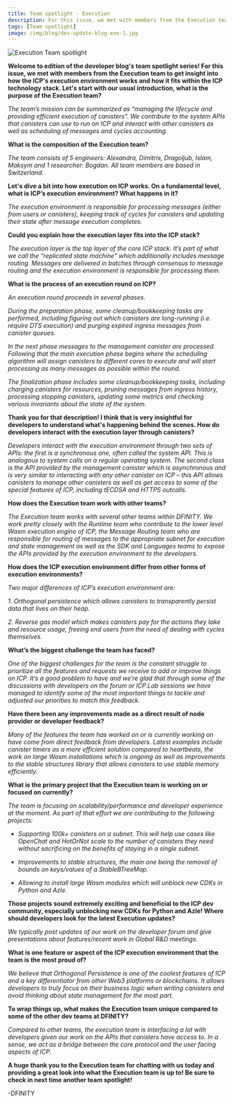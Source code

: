 ```yaml
---
title: Team spotlight - Execution
description: For this issue, we met with members from the Execution team to get insight into how the ICP's execution environment works and how it fits within the ICP technology stack.
tags: [Team spotlight]
image: /img/blog/dev-update-blog-exe-1.jpg
---
```


![Execution Team spotlight](../../static/img/blog/dev-update-blog-exe-1.jpg)

**Welcome to edition of the developer blog's team spotlight series! For this issue, we met with members from the Execution team to get insight into how the ICP's execution environment works and how it fits within the ICP technology stack. Let's start with our usual introduction, what is the purpose of the Execution team?**

*The team’s mission can be summarized as “managing the lifecycle and providing efficient execution of canisters”. We contribute to the system APIs that canisters can use to run on ICP and interact with other canisters as well as scheduling of messages and cycles accounting.*

**What is the composition of the Execution team?**

*The team consists of 5 engineers: Alexandra, Dimitris, Dragoljub, Islam, Maksym and 1 researcher: Bogdan. All team members are based in Switzerland.*

**Let's dive a bit into how execution on ICP works. On a fundamental level, what is ICP’s execution environment? What happens in it?**

*The execution environment is responsible for processing messages (either from users or canisters), keeping track of cycles for canisters and updating their state after message execution completes.*

**Could you explain how the execution layer fits into the ICP stack?**

*The execution layer is the top layer of the core ICP stack. It’s part of what we call the “replicated state machine” which additionally includes message routing. Messages are delivered in batches through consensus to message routing and the execution environment is responsible for processing them.*


**What is the process of an execution round on ICP?**

*An execution round proceeds in several phases.*

*During the preparation phase, some cleanup/bookkeeping tasks are performed, including figuring out which canisters are long-running (i.e. require DTS execution) and purging expired ingress messages from canister queues.*

*In the next phase messages to the management canister are processed. Following that the main execution phase begins where the scheduling algorithm will assign canisters to different cores to execute and will start processing as many messages as possible within the round.*

*The finalization phase includes some cleanup/bookkeeping tasks, including charging canisters for resources, pruning messages from ingress history, processing stopping canisters, updating some metrics and checking various invariants about the state of the system.*

**Thank you for that description! I think that is very insightful for developers to understand what's happening behind the scenes. How do developers interact with the execution layer through canisters?**

*Developers interact with the execution environment through two sets of APIs: the first is a synchronous one, often called the system API. This is analogous to system calls on a regular operating system. The second class is the API provided by the management canister which is asynchronous and is very similar to interacting with any other canister on ICP – this API allows canisters to manage other canisters as well as get access to some of the special features of ICP, including tECDSA and HTTPS outcalls.*

**How does the Execution team work with other teams?**

*The Execution team works with several other teams within DFINITY. We work pretty closely with the Runtime team who contribute to the lower level Wasm execution engine of ICP, the Message Routing team who are responsible for routing of messages to the appropriate subnet for execution and state management as well as the SDK and Languages teams to expose the APIs provided by the execution environment to the developers.*

**How does the ICP execution environment differ from other forms of execution environments?**

*Two major differences of ICP’s execution environment are:*

*1. Orthogonal persistence which allows canisters to transparently persist data that lives on their heap.*

*2. Reverse gas model which makes canisters pay for the actions they take and resource usage, freeing end users from the need of dealing with cycles themselves.*

**What’s the biggest challenge the team has faced?**

*One of the biggest challenges for the team is the constant struggle to prioritize all the features and requests we receive to add or improve things on ICP. It’s a good problem to have and we’re glad that through some of the discussions with developers on the forum or ICP.Lab sessions we have managed to identify some of the most important things to tackle and adjusted our priorities to match this feedback.*

**Have there been any improvements made as a direct result of node provider or developer feedback?**

*Many of the features the team has worked on or is currently working on have come from direct feedback from developers. Latest examples include canister timers as a more efficient solution compared to heartbeats, the work on large Wasm installations which is ongoing as well as improvements to the stable structures library that allows canisters to use stable memory efficiently.*

**What is the primary project that the Execution team is working on or focused on currently?**

*The team is focusing on scalability/performance and developer experience at the moment. As part of that effort we are contributing to the following projects:*

- *Supporting 100k+ canisters on a subnet. This will help use cases like OpenChat and HotOrNot scale to the number of canisters they need without sacrificing on the benefits of staying in a single subnet.*

- *Improvements to stable structures, the main one being the removal of bounds on keys/values of a StableBTreeMap.*

- *Allowing to install large Wasm modules which will unblock new CDKs in Python and Azle.*

**Those projects sound extremely exciting and beneficial to the ICP dev community, especially unblocking new CDKs for Python and Azle! Where should developers look for the latest Execution updates?**

*We typically post updates of our work on the developer forum and give presentations about features/recent work in Global R&D meetings.*

**What is one feature or aspect of the ICP execution environment that the team is the most proud of?**

*We believe that Orthogonal Persistence is one of the coolest features of ICP and a key differentiator from other Web3 platforms or blockchains. It allows developers to truly focus on their business logic when writing canisters and avoid thinking about state management for the most part.*

**To wrap things up, what makes the Execution team unique compared to some of the other dev teams at DFINITY?**

*Compared to other teams, the execution team is interfacing a lot with developers given our work on the APIs that canisters have access to. In a sense, we act as a bridge between the core protocol and the user facing aspects of ICP.*

**A huge thank you to the Execution team for chatting with us today and providing a great look into what the Execution team is up to! Be sure to check in next time another team spotlight!**

-DFINITY
